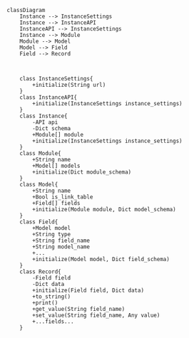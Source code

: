```mermaid
classDiagram
    Instance --> InstanceSettings
    Instance --> InstanceAPI
    InstanceAPI --> InstanceSettings
    Instance --> Module
    Module --> Model
    Model --> Field
    Field --> Record
    


    class InstanceSettings{
        +initialize(String url)
    }
    class InstanceAPI{
        +initialize(InstanceSettings instance_settings)
    }
    class Instance{
        -API api
        -Dict schema
        +Module[] module
        +initialize(InstanceSettings instance_settings)
    }
    class Module{
        +String name
        +Model[] models
        +initialize(Dict module_schema)
    }
    class Model{
        +String name
        +Bool is_link_table
        +Field[] fields
        +initialize(Module module, Dict model_schema)
    }
    class Field{
        +Model model
        +String type
        +String field_name
        +String model_name
        +...
        +initialize(Model model, Dict field_schema)
    }
    class Record{
        -Field field
        -Dict data
        +initialize(Field field, Dict data)
        +to_string()
        +print()
        +get_value(String field_name)
        +set_value(String field_name, Any value)
        +...fields...
    }
```